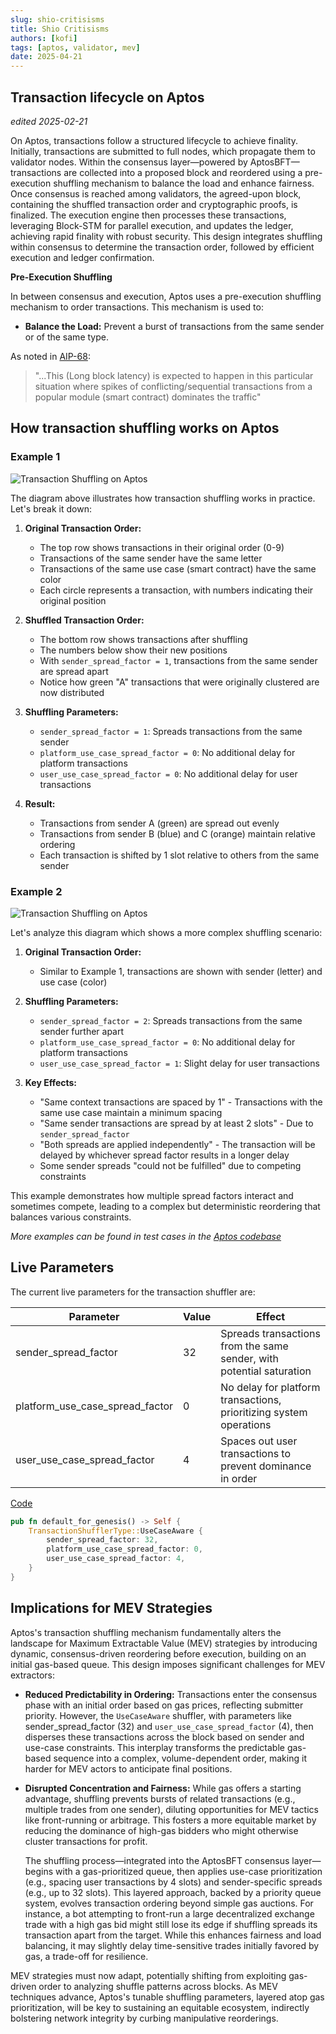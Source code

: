 ```yaml
---
slug: shio-critisisms
title: Shio Critisisms
authors: [kofi]
tags: [aptos, validator, mev]
date: 2025-04-21
---
```


## Transaction lifecycle on Aptos

_edited 2025-02-21_

On Aptos, transactions follow a structured lifecycle to achieve finality. Initially, transactions are submitted to full nodes, which propagate them to validator nodes. Within the consensus layer—powered by AptosBFT—transactions are collected into a proposed block and reordered using a pre-execution shuffling mechanism to balance the load and enhance fairness. Once consensus is reached among validators, the agreed-upon block, containing the shuffled transaction order and cryptographic proofs, is finalized. The execution engine then processes these transactions, leveraging Block-STM for parallel execution, and updates the ledger, achieving rapid finality with robust security. This design integrates shuffling within consensus to determine the transaction order, followed by efficient execution and ledger confirmation.

**Pre-Execution Shuffling**

In between consensus and execution, Aptos uses a pre-execution shuffling mechanism to order transactions. This mechanism is used to:

- **Balance the Load:** Prevent a burst of transactions from the same sender or of the same type.

As noted in [AIP-68](https://github.com/aptos-foundation/AIPs/blob/main/aips/aip-68.md):

> "...This (Long block latency) is expected to happen in this particular situation where spikes of conflicting/sequential transactions from a popular module (smart contract) dominates the traffic"

## How transaction shuffling works on Aptos

### Example 1

![Transaction Shuffling on Aptos](./shuffling-1.drawio.svg)

The diagram above illustrates how transaction shuffling works in practice. Let's break it down:

1. **Original Transaction Order:**

   - The top row shows transactions in their original order (0-9)
   - Transactions of the same sender have the same letter
   - Transactions of the same use case (smart contract) have the same color
   - Each circle represents a transaction, with numbers indicating their original position

2. **Shuffled Transaction Order:**

   - The bottom row shows transactions after shuffling
   - The numbers below show their new positions
   - With `sender_spread_factor = 1`, transactions from the same sender are spread apart
   - Notice how green "A" transactions that were originally clustered are now distributed

3. **Shuffling Parameters:**

   - `sender_spread_factor = 1`: Spreads transactions from the same sender
   - `platform_use_case_spread_factor = 0`: No additional delay for platform transactions
   - `user_use_case_spread_factor = 0`: No additional delay for user transactions

4. **Result:**
   - Transactions from sender A (green) are spread out evenly
   - Transactions from sender B (blue) and C (orange) maintain relative ordering
   - Each transaction is shifted by 1 slot relative to others from the same sender

### Example 2

![Transaction Shuffling on Aptos](./shuffling-2.drawio.svg)

Let's analyze this diagram which shows a more complex shuffling scenario:

1. **Original Transaction Order:**

   - Similar to Example 1, transactions are shown with sender (letter) and use case (color)

2. **Shuffling Parameters:**

   - `sender_spread_factor = 2`: Spreads transactions from the same sender further apart
   - `platform_use_case_spread_factor = 0`: No additional delay for platform transactions
   - `user_use_case_spread_factor = 1`: Slight delay for user transactions

3. **Key Effects:**

   - "Same context transactions are spaced by 1" - Transactions with the same use case maintain a minimum spacing
   - "Same sender transactions are spread by at least 2 slots" - Due to `sender_spread_factor`
   - "Both spreads are applied independently" - The transaction will be delayed by whichever spread factor results in a longer delay
   - Some sender spreads "could not be fulfilled" due to competing constraints

This example demonstrates how multiple spread factors interact and sometimes compete, leading to a complex but deterministic reordering that balances various constraints.

_More examples can be found in test cases in the [Aptos codebase](https://github.com/aptos-labs/aptos-core/blob/51e3afbaf4645c7a8dd03b94e47555c0dbed0366/consensus/src/transaction_shuffler/use_case_aware/tests/manual.rs)_

## Live Parameters

The current live parameters for the transaction shuffler are:

| Parameter                       | Value | Effect                                                               |
| ------------------------------- | ----- | -------------------------------------------------------------------- |
| sender_spread_factor            | 32    | Spreads transactions from the same sender, with potential saturation |
| platform_use_case_spread_factor | 0     | No delay for platform transactions, prioritizing system operations   |
| user_use_case_spread_factor     | 4     | Spaces out user transactions to prevent dominance in order           |

[Code](https://github.com/aptos-labs/aptos-core/blob/51e3afbaf4645c7a8dd03b94e47555c0dbed0366/types/src/on_chain_config/execution_config.rs#L159-L160)

```rust
pub fn default_for_genesis() -> Self {
    TransactionShufflerType::UseCaseAware {
        sender_spread_factor: 32,
        platform_use_case_spread_factor: 0,
        user_use_case_spread_factor: 4,
    }
}
```

## Implications for MEV Strategies

Aptos's transaction shuffling mechanism fundamentally alters the landscape for Maximum Extractable Value (MEV) strategies by introducing dynamic, consensus-driven reordering before execution, building on an initial gas-based queue. This design imposes significant challenges for MEV extractors:

- **Reduced Predictability in Ordering:** Transactions enter the consensus phase with an initial order based on gas prices, reflecting submitter priority. However, the `UseCaseAware` shuffler, with parameters like sender_spread_factor (32) and `user_use_case_spread_factor` (4), then disperses these transactions across the block based on sender and use-case constraints. This interplay transforms the predictable gas-based sequence into a complex, volume-dependent order, making it harder for MEV actors to anticipate final positions.
- **Disrupted Concentration and Fairness:** While gas offers a starting advantage, shuffling prevents bursts of related transactions (e.g., multiple trades from one sender), diluting opportunities for MEV tactics like front-running or arbitrage. This fosters a more equitable market by reducing the dominance of high-gas bidders who might otherwise cluster transactions for profit.

  The shuffling process—integrated into the AptosBFT consensus layer—begins with a gas-prioritized queue, then applies use-case prioritization (e.g., spacing user transactions by 4 slots) and sender-specific spreads (e.g., up to 32 slots). This layered approach, backed by a priority queue system, evolves transaction ordering beyond simple gas auctions. For instance, a bot attempting to front-run a large decentralized exchange trade with a high gas bid might still lose its edge if shuffling spreads its transaction apart from the target. While this enhances fairness and load balancing, it may slightly delay time-sensitive trades initially favored by gas, a trade-off for resilience.

MEV strategies must now adapt, potentially shifting from exploiting gas-driven order to analyzing shuffle patterns across blocks. As MEV techniques advance, Aptos's tunable shuffling parameters, layered atop gas prioritization, will be key to sustaining an equitable ecosystem, indirectly bolstering network integrity by curbing manipulative reorderings.
